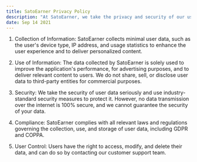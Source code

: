 ```yaml
---
title: SatoEarner Privacy Policy
description: "At SatoEarner, we take the privacy and security of our users' data seriously. This page outlines our privacy rules and practices to provide transparency and demonstrate our commitment to protecting sensitive user and device data. Our privacy policy covers the collection, use, and storage of user data, including GDPR and COPPA compliance. Users have full control over their data, and we use industry-standard security measures to protect it. We collect minimal user data, such as the user's device type, IP address, and usage statistics, to improve the application's performance and deliver personalized content. We do not share, sell, or disclose user data to third-party entities for commercial purposes. By using SatoEarner, you agree to our privacy policy. If you have any questions or concerns, please contact our customer support team."
date: Sep 14 2021
---
```


1. Collection of Information: 
SatoEarner collects minimal user data, such as the user's device type, IP address, and usage statistics to enhance the user experience and to deliver personalized content.

2. Use of Information: 
The data collected by SatoEarner is solely used to improve the application's performance, for advertising purposes, and to deliver relevant content to users. We do not share, sell, or disclose user data to third-party entities for commercial purposes.

3. Security: 
We take the security of user data seriously and use industry-standard security measures to protect it. However, no data transmission over the internet is 100% secure, and we cannot guarantee the security of your data.

4. Compliance: 
SatoEarner complies with all relevant laws and regulations governing the collection, use, and storage of user data, including GDPR and COPPA.

5. User Control: 
Users have the right to access, modify, and delete their data, and can do so by contacting our customer support team.

